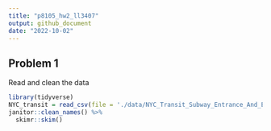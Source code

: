 ```yaml
---
title: "p8105_hw2_ll3407"
output: github_document
date: "2022-10-02"
---
```


## Problem 1
Read and clean the data
```r
library(tidyverse)
NYC_transit = read_csv(file = './data/NYC_Transit_Subway_Entrance_And_Exit_Data.csv') %>% 
janitor::clean_names() %>% 
  skimr::skim()

```

